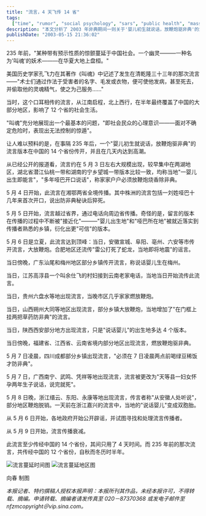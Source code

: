 ```yaml
---
title: "流言，4 天飞传 14 省"
tags:
  ["time", "rumor", "social psychology", "sars", "public health", "mass hysteria", "social media"]
description: "本文分析了 2003 年非典期间一则关于'婴儿初生就说话，放鞭炮驱非典'的流言如何在短短 4 天内传遍中国 14 个省份的现象。作者将此事与清朝乾隆年间历时半年传遍 12 个省的'叫魂'流言相比较，展示了现代通讯手段如何加速了谣言传播速度。文章详细追踪了流言从 5 月 3 日起源于湖北湖南，迅速扩散至安徽、广东、江苏、贵州、山西、陕西、福建、江西、云南、四川、广西和浙江的过程，揭示了在疫情等不确定危险面前，社会大众心理恐慌和非理性行为的蔓延机制。"
publishDate: "2003-05-15 21:36:02"
---
```


235 年前，"某种带有预示性质的惊颤蔓延于中国社会。一个幽灵———一种名为'叫魂'的妖术———在华夏大地上盘桓。"

美国历史学家孔飞力在其著作《叫魂》中记述了发生在清乾隆三十三年的那次流言——"术士们通过作法于受害者的名字、毛发或衣物，便可使他发病，甚至死去，并偷取他的灵魂精气，使之为己服务……"

当时，这个口耳相传的流言，从江南启程，北上西行，在半年最终覆盖了中国的大部分地区，影响了 12 个省的社会生活。

"叫魂"充分地展现出一个最基本的问题，"即社会民众的心理意识———面对不确定危险时，表现出无法控制的惊遁"。

让人难以预料的是，在事隔 235 年后，一个"婴儿初生就说话，放鞭炮驱非典"的流言版本在中国的 14 个省份传开，并且在几天内达到高潮。

从已经公开的报道看，流言约在 5 月 3 日左右大规模出现，较早集中在两湖地区，湖北省潜江仙桃一带和湖南的宁乡望城一带版本比较一致，均称当地"一婴儿出生即能言"，"多年哑巴开口说话"，称家家户户必须放鞭炮烧香除非典。

5 月 4 日开始，此流言在湘鄂两省全境传播。其中株洲的流言包括一刘姓哑巴十几年来首次开口，说出防非典秘诀后猝死。

5 月 5 日开始，流言越过省界，通过电话向周边省传播。奇怪的是，留言的版本在传播的过程中不断被"接近化"———"婴儿出生地"和"哑巴所在地"被就近落实到传播者熟悉的乡镇，衍化出更"可信"的版本。

5 月 6 日是立夏，此流言达到顶峰：当日，安徽宣城、阜阳、亳州、六安等市传开流言，大放鞭炮。合肥地区还流传"雷公打死了蛇龙，当地即将地震"的谣言。

当日傍晚，广东汕尾和梅州地区部分乡镇传开流言，称说话婴儿生在梅州。

当日，江苏高淳县一个叫余仕飞的村妇接到云南老家电话，当地当日开始流传此流言。

当日，贵州六盘水等地出现流言，当晚市区几乎家家燃放鞭炮。

当日，山西朔州大同等地区出现流言，部分乡镇大放鞭炮，当地增加了"在门框上挂两把草药防非典"的流言。

当日，陕西西安部分地方出现流言，只是"说话婴儿"的出生地多达 4 个版本。

当日傍晚，福建省、江西省、云南省境内部分地区出现流言，燃放鞭炮驱非典。

5 月 7 日凌晨，四川成都部分乡镇出现流言，"必须在 7 日凌晨两点前喝绿豆稀饭才防非典"。

5 月 7 日，广西南宁、武鸣、凭祥等地出现流言，流言被更改为"天等县一妇女怀孕两年生子说话，说完就死"。

5 月 8 日晚，浙江缙云、东阳、永康等地出现流言，传言者称"从安徽人处听说"，部分地区鞭炮脱销。一天前在浙江嘉兴的流言中，当地的"说话婴儿"变成双胞胎。

从 5 月 6 日开始，各地政府开始公开辟谣，并试图寻找和处理流言传播者。

从 5 月 9 日开始，流言传播衰减。

此流言至少传经中国的 14 个省份，其间只用了 4 天时间。而 235 年前的那次流言，共传经中国的 12 个省份，自秋而冬历时半年。

![流言蔓延时间图](http://www.nanfangdaily.com.cn/zm/20030515/xw/tb/200305150713_188763.JPG) ![流言蔓延地区图](http://www.nanfangdaily.com.cn/zm/20030515/xw/tb/200305150713_188764.JPG)

向春 制图

_本报记者、特约撰稿人授权本报声明：本报所刊其作品，未经本报许可，不得转载、摘编。申请转载、摘编者请发传真至 020－87370368 或发电子邮件至 nfzmcopyright＠vip.sina.com。_

